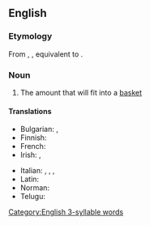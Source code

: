 ==English==

===Etymology===
From {{inh|en|enm|basket ful}}, {{m|enm|baskett full}}, equivalent to {{af|en|basket|-ful|pos=noun}}.

===Noun===
{{en-noun|s|basketsful}}

# The amount that will fit into a [[basket]]

====Translations====
{{trans-top|the amount that will fit into a basket}}
* Bulgarian: {{t+|bg|кош|m}}, {{t+|bg|ко́шница|f}}
* Finnish: {{t|fi|korillinen}}
* French: {{t+|fr|hottée|f}}
* Irish: {{t|ga|lán bascaeid|m}}, {{t|ga|lán cléibh|m}}
{{trans-mid}}
* Italian: {{t+|it|corbello|m}}, {{t+|it|paniera|f}}, {{t|it|panierata|f}}, {{t|it|zanata|f}}
* Latin: {{t|la|corbis|f}}
* Norman: {{t|nrf|pannelée|f}} {{qualifier|Jersey}}
* Telugu: {{t|te|తట్టెడు}}
{{trans-bottom}}

[[Category:English 3-syllable words]]